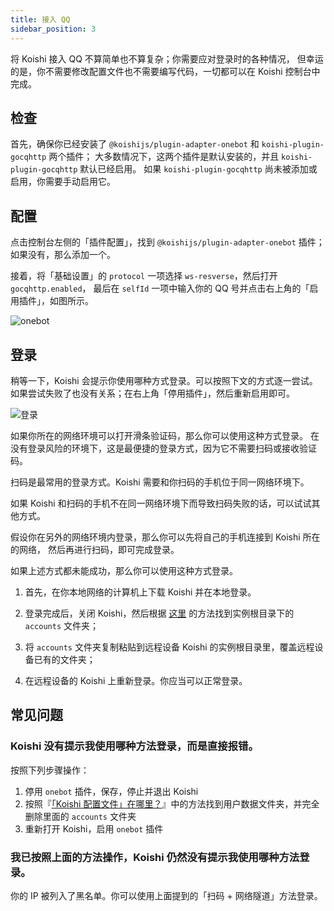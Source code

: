 ```yaml
---
title: 接入 QQ
sidebar_position: 3
---
```



将 Koishi 接入 QQ 不算简单也不算复杂；你需要应对登录时的各种情况，
但幸运的是，你不需要修改配置文件也不需要编写代码，一切都可以在 Koishi 控制台中完成。

## 检查

首先，确保你已经安装了 `@koishijs/plugin-adapter-onebot` 和 `koishi-plugin-gocqhttp` 两个插件；
大多数情况下，这两个插件是默认安装的，并且 `koishi-plugin-gocqhttp` 默认已经启用。
如果 `koishi-plugin-gocqhttp` 尚未被添加或启用，你需要手动启用它。

## 配置

点击控制台左侧的「插件配置」，找到 `@koishijs/plugin-adapter-onebot` 插件；如果没有，那么添加一个。

接着，将「基础设置」的 `protocol` 一项选择 `ws-resverse`，然后打开 `gocqhttp.enabled`，
最后在 `selfId` 一项中输入你的 QQ 号并点击右上角的「启用插件」，如图所示。

![onebot](onebot.png)

## 登录

稍等一下，Koishi 会提示你使用哪种方式登录。可以按照下文的方式逐一尝试。
如果尝试失败了也没有关系；在右上角「停用插件」，然后重新启用即可。

![登录](login.png)

<Tabs groupId="qq-login">
<TabItem value="slider" label="滑条验证码" default>

如果你所在的网络环境可以打开滑条验证码，那么你可以使用这种方式登录。
在没有登录风险的环境下，这是最便捷的登录方式，因为它不需要扫码或接收验证码。

</TabItem>
<TabItem value="qrcode" label="扫码">

扫码是最常用的登录方式。Koishi 需要和你扫码的手机位于同一网络环境下。

如果 Koishi 和扫码的手机不在同一网络环境下而导致扫码失败的话，可以试试其他方式。

</TabItem>
<TabItem value="tunnel" label="扫码 + 网络隧道">

假设你在另外的网络环境内登录，那么你可以先将自己的手机连接到 Koishi 所在的网络，
然后再进行扫码，即可完成登录。

</TabItem>
<TabItem value="migrate" label="扫码 + 配置迁移">

如果上述方式都未能成功，那么你可以使用这种方式登录。

1. 首先，在你本地网络的计算机上下载 Koishi 并在本地登录。

2. 登录完成后，关闭 Koishi，然后根据 [这里](/faq/6) 的方法找到实例根目录下的 `accounts` 文件夹；

3. 将 `accounts` 文件夹复制粘贴到远程设备 Koishi 的实例根目录里，覆盖远程设备已有的文件夹；

4. 在远程设备的 Koishi 上重新登录。你应当可以正常登录。

</TabItem>
</Tabs>

## 常见问题

### Koishi 没有提示我使用哪种方法登录，而是直接报错。

按照下列步骤操作：

1. 停用 `onebot` 插件，保存，停止并退出 Koishi
2. 按照『[「Koishi 配置文件」在哪里？](/faq/6)』中的方法找到用户数据文件夹，并完全删除里面的 `accounts` 文件夹
3. 重新打开 Koishi，启用 `onebot` 插件

### 我已按照上面的方法操作，Koishi 仍然没有提示我使用哪种方法登录。

你的 IP 被列入了黑名单。你可以使用上面提到的「扫码 + 网络隧道」方法登录。
